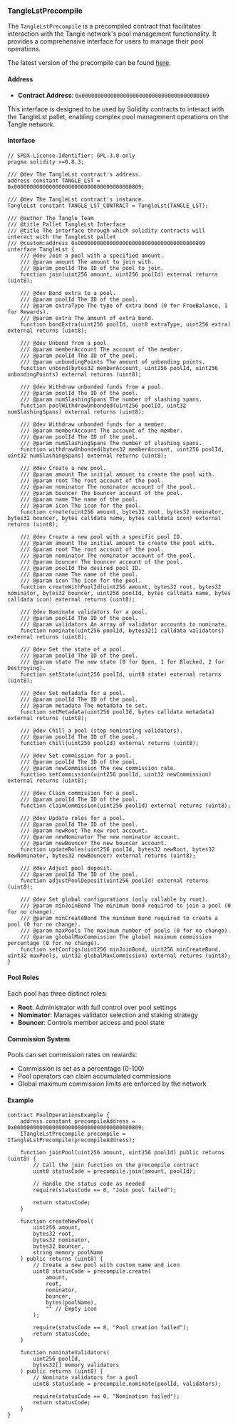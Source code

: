 ### TangleLstPrecompile

The `TangleLstPrecompile` is a precompiled contract that facilitates interaction with the Tangle network's pool management functionality. It provides a comprehensive interface for users to manage their pool operations.

The latest version of the precompile can be found [here](https://github.com/tangle-network/tangle/blob/main/precompiles/tangle-lst/TangleLst.sol).

#### Address

- **Contract Address**: `0x0000000000000000000000000000000000000809`

This interface is designed to be used by Solidity contracts to interact with the TangleLst pallet, enabling complex pool management operations on the Tangle network.

#### Interface

```solidity
// SPDX-License-Identifier: GPL-3.0-only
pragma solidity >=0.8.3;

/// @dev The TangleLst contract's address.
address constant TANGLE_LST = 0x0000000000000000000000000000000000000809;

/// @dev The TangleLst contract's instance.
TangleLst constant TANGLE_LST_CONTRACT = TangleLst(TANGLE_LST);

/// @author The Tangle Team
/// @title Pallet TangleLst Interface
/// @title The interface through which solidity contracts will interact with the TangleLst pallet
/// @custom:address 0x0000000000000000000000000000000000000809
interface TangleLst {
    /// @dev Join a pool with a specified amount.
    /// @param amount The amount to join with.
    /// @param poolId The ID of the pool to join.
    function join(uint256 amount, uint256 poolId) external returns (uint8);

    /// @dev Bond extra to a pool.
    /// @param poolId The ID of the pool.
    /// @param extraType The type of extra bond (0 for FreeBalance, 1 for Rewards).
    /// @param extra The amount of extra bond.
    function bondExtra(uint256 poolId, uint8 extraType, uint256 extra) external returns (uint8);

    /// @dev Unbond from a pool.
    /// @param memberAccount The account of the member.
    /// @param poolId The ID of the pool.
    /// @param unbondingPoints The amount of unbonding points.
    function unbond(bytes32 memberAccount, uint256 poolId, uint256 unbondingPoints) external returns (uint8);

    /// @dev Withdraw unbonded funds from a pool.
    /// @param poolId The ID of the pool.
    /// @param numSlashingSpans The number of slashing spans.
    function poolWithdrawUnbonded(uint256 poolId, uint32 numSlashingSpans) external returns (uint8);

    /// @dev Withdraw unbonded funds for a member.
    /// @param memberAccount The account of the member.
    /// @param poolId The ID of the pool.
    /// @param numSlashingSpans The number of slashing spans.
    function withdrawUnbonded(bytes32 memberAccount, uint256 poolId, uint32 numSlashingSpans) external returns (uint8);

    /// @dev Create a new pool.
    /// @param amount The initial amount to create the pool with.
    /// @param root The root account of the pool.
    /// @param nominator The nominator account of the pool.
    /// @param bouncer The bouncer account of the pool.
    /// @param name The name of the pool.
    /// @param icon The icon for the pool.
    function create(uint256 amount, bytes32 root, bytes32 nominator, bytes32 bouncer, bytes calldata name, bytes calldata icon) external returns (uint8);

    /// @dev Create a new pool with a specific pool ID.
    /// @param amount The initial amount to create the pool with.
    /// @param root The root account of the pool.
    /// @param nominator The nominator account of the pool.
    /// @param bouncer The bouncer account of the pool.
    /// @param poolId The desired pool ID.
    /// @param name The name of the pool.
    /// @param icon The icon for the pool.
    function createWithPoolId(uint256 amount, bytes32 root, bytes32 nominator, bytes32 bouncer, uint256 poolId, bytes calldata name, bytes calldata icon) external returns (uint8);

    /// @dev Nominate validators for a pool.
    /// @param poolId The ID of the pool.
    /// @param validators An array of validator accounts to nominate.
    function nominate(uint256 poolId, bytes32[] calldata validators) external returns (uint8);

    /// @dev Set the state of a pool.
    /// @param poolId The ID of the pool.
    /// @param state The new state (0 for Open, 1 for Blocked, 2 for Destroying).
    function setState(uint256 poolId, uint8 state) external returns (uint8);

    /// @dev Set metadata for a pool.
    /// @param poolId The ID of the pool.
    /// @param metadata The metadata to set.
    function setMetadata(uint256 poolId, bytes calldata metadata) external returns (uint8);

    /// @dev Chill a pool (stop nominating validators).
    /// @param poolId The ID of the pool.
    function chill(uint256 poolId) external returns (uint8);

    /// @dev Set commission for a pool.
    /// @param poolId The ID of the pool.
    /// @param newCommission The new commission rate.
    function setCommission(uint256 poolId, uint32 newCommission) external returns (uint8);

    /// @dev Claim commission for a pool.
    /// @param poolId The ID of the pool.
    function claimCommission(uint256 poolId) external returns (uint8);

    /// @dev Update roles for a pool.
    /// @param poolId The ID of the pool.
    /// @param newRoot The new root account.
    /// @param newNominator The new nominator account.
    /// @param newBouncer The new bouncer account.
    function updateRoles(uint256 poolId, bytes32 newRoot, bytes32 newNominator, bytes32 newBouncer) external returns (uint8);

    /// @dev Adjust pool deposit.
    /// @param poolId The ID of the pool.
    function adjustPoolDeposit(uint256 poolId) external returns (uint8);

    /// @dev Set global configurations (only callable by root).
    /// @param minJoinBond The minimum bond required to join a pool (0 for no change).
    /// @param minCreateBond The minimum bond required to create a pool (0 for no change).
    /// @param maxPools The maximum number of pools (0 for no change).
    /// @param globalMaxCommission The global maximum commission percentage (0 for no change).
    function setConfigs(uint256 minJoinBond, uint256 minCreateBond, uint32 maxPools, uint32 globalMaxCommission) external returns (uint8);
}
```

#### Pool Roles

Each pool has three distinct roles:

- **Root**: Administrator with full control over pool settings
- **Nominator**: Manages validator selection and staking strategy
- **Bouncer**: Controls member access and pool state

#### Commission System

Pools can set commission rates on rewards:

- Commission is set as a percentage (0-100)
- Pool operators can claim accumulated commissions
- Global maximum commission limits are enforced by the network

#### Example

```solidity
contract PoolOperationsExample {
    address constant precompileAddress = 0x0000000000000000000000000000000000000809;
    ITangleLstPrecompile precompile = ITangleLstPrecompile(precompileAddress);

    function joinPool(uint256 amount, uint256 poolId) public returns (uint8) {
        // Call the join function on the precompile contract
        uint8 statusCode = precompile.join(amount, poolId);

        // Handle the status code as needed
        require(statusCode == 0, "Join pool failed");

        return statusCode;
    }

    function createNewPool(
        uint256 amount,
        bytes32 root,
        bytes32 nominator,
        bytes32 bouncer,
        string memory poolName
    ) public returns (uint8) {
        // Create a new pool with custom name and icon
        uint8 statusCode = precompile.create(
            amount,
            root,
            nominator,
            bouncer,
            bytes(poolName),
            "" // Empty icon
        );

        require(statusCode == 0, "Pool creation failed");
        return statusCode;
    }

    function nominateValidators(
        uint256 poolId,
        bytes32[] memory validators
    ) public returns (uint8) {
        // Nominate validators for a pool
        uint8 statusCode = precompile.nominate(poolId, validators);

        require(statusCode == 0, "Nomination failed");
        return statusCode;
    }
}
```
